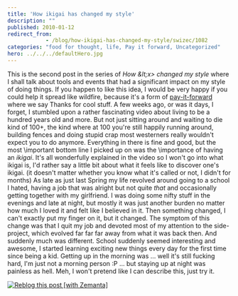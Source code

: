```yaml
---
title: 'How ikigai has changed my style'
description: ""
published: 2010-01-12
redirect_from: 
            - /blog/how-ikigai-has-changed-my-style/swizec/1082
categories: "food for thought, life, Pay it forward, Uncategorized"
hero: ../../../defaultHero.jpg
---
```

This is the second post in the series of _How &amp;lt;x&gt; changed my style_ where I shall talk about tools and events that had a significant impact on my style of doing things. If you happen to like this idea, I would be very happy if you could help it spread like wildfire, because it&#x27;s a form of [pay-it-forward](http://en.wikipedia.org/wiki/Pay_it_forward "Pay it forward") where we say Thanks for cool stuff. A few weeks ago, or was it days, I forget, I stumbled upon a rather fascinating video about living to be a hundred years old and more. But not just sitting around and waiting to die kind of 100+, the kind where at 100 you&#x27;re still happily running around, building fences and doing stupid crap most westerners really wouldn&#x27;t expect you to do anymore.  Everything in there is fine and good, but the most \\important bottom line I picked up on was the \\importance of having an _ikigai_. It&#x27;s all wonderfully explained in the video so I won&#x27;t go into what ikigai is, I&#x27;d rather say a little bit about what it feels like to discover one&#x27;s ikigai. (it doesn&#x27;t matter whether you know what it&#x27;s called or not, I didn&#x27;t for months) As late as just last Spring my life revolved around going to a school I hated, having a job that was alright but not quite _that_ and occasionally getting together with my girlfriend. I was doing some nifty stuff in the evenings and late at night, but mostly it was just another burden no matter how much I loved it and felt like I believed in it. Then something changed, I can&#x27;t exactly put my finger on it, but it changed. The symptom of this change was that I quit my job and devoted most of my attention to the side-project, which evolved far far far away from what it was back then. And suddenly much was different. School suddenly seemed interesting and awesome, I started learning exciting new things every day for the first time since being a kid. Getting up in the morning was ... well it&#x27;s still fucking hard, I&#x27;m just not a morning person :P ... but staying up at night was painless as hell. Meh, I won&#x27;t pretend like I can describe this, just try it.

[![Reblog this post \[with Zemanta\]](http://img.zemanta.com/reblog_e.png?x-id=41e4a41d-a6dd-400e-aecf-26c5f4ec51c7)](http://reblog.zemanta.com/zemified/41e4a41d-a6dd-400e-aecf-26c5f4ec51c7/ "Reblog this post \[with Zemanta]")